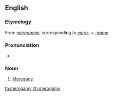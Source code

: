 ==English==

===Etymology===
From {{etyl|fr}} ''[[mérogamie]]'', corresponding to ''[[mero-]]'' + ''[[-gamy]]''.

===Pronunciation===
* {{IPA|/mɪˈɹɒgəmi/}}

===Noun===
{{en-noun|-}}

# {{biology}} [[merogony|Merogony]].

[[ta:merogamy]]
[[zh:merogamy]]